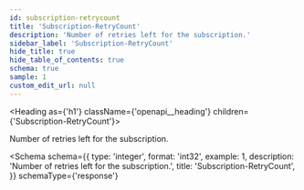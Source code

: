 ```yaml
---
id: subscription-retrycount
title: 'Subscription-RetryCount'
description: 'Number of retries left for the subscription.'
sidebar_label: 'Subscription-RetryCount'
hide_title: true
hide_table_of_contents: true
schema: true
sample: 1
custom_edit_url: null
---
```



<Heading as={'h1'} className={'openapi__heading'} children={'Subscription-RetryCount'}></Heading>

Number of retries left for the subscription.

<Schema
  schema={{
    type: 'integer',
    format: 'int32',
    example: 1,
    description: 'Number of retries left for the subscription.',
    title: 'Subscription-RetryCount',
  }}
  schemaType={'response'}
></Schema>
